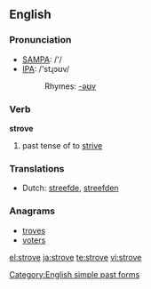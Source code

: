==English==

=== Pronunciation ===
*[[w:SAMPA|SAMPA]]: /'/
*[[w:IPA|IPA]]: /'stɻɔʊv/
*:Rhymes: [[Rhymes:English:-əʊv|-əʊv]]

=== Verb ===
'''strove'''

# past tense of to [[strive]]

=== Translations ===
*Dutch: [[streefde]], [[streefden]]

===Anagrams===
*[[troves]]
*[[voters]]

[[el:strove]]
[[ja:strove]]
[[te:strove]]
[[vi:strove]]

[[Category:English simple past forms]]